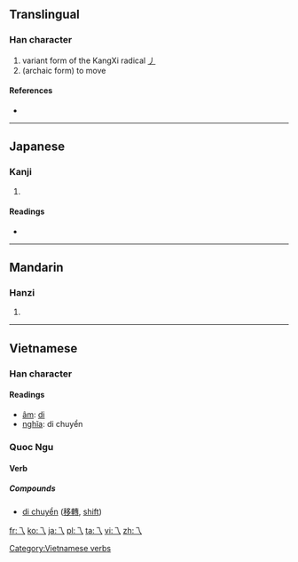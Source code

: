 {{also|乀|ㄟ|へ}}
==Translingual==

===Han character===
{{Han char|rn=4|rad=丿|as=00|sn=1|var=1|four=|canj=一人 (MO), XX一人 (XXMO)}}

# variant form of the KangXi radical [[Index:Chinese radical/丿|丿]]
# (archaic form) to move

====References====
* {{Han ref|kx=0081.090|dkj=00109|dj=0164.100|hdz=10048.030|uh=4E41|ud=20033}}

----

==Japanese==

===Kanji===
{{ja-kanji|grade=uc|rs=丿00}}

# {{defn|lang=ja|sort=丿00}}

====Readings====
* {{ja-readings|on=[[い]] (i)|kun=[[ながれる]] (nagareru)}}

----

==Mandarin==

===Hanzi===
{{cmn-hanzi|pin=[[yí]] ([[yi2]])|wg=i<sup>2</sup>}}

# {{defn|lang=cmn|sort=丿00}}

----

==Vietnamese==
{{rfv}}

===Han character===
{{vi-hantu|rs=丿00}}

====Readings====
* [[音読|âm]]: [[di]]
* [[意義|nghĩa]]: di chuyển

===Quoc Ngu===
{{rfc-header|Quoc Ngu}}

====Verb====

=====Compounds=====
* [[di chuyển]] ([[移轉]], [[shift]])

[[Category:Vietnamese verbs]]

[[fr:乁]]
[[ko:乁]]
[[ja:乁]]
[[pl:乁]]
[[ta:乁]]
[[vi:乁]]
[[zh:乁]]